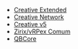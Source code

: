 - [Creative Extended](https://cms.heyyczer.com/assets/bfb5a502-9209-4273-ac5d-97d985600b0b)
- [Creative Network](https://cms.heyyczer.com/assets/ed70ed99-1c56-4b8c-a7fb-6a17a8d6aeeb)
- [Creative v5](https://cms.heyyczer.com/assets/6b4dbbce-633d-41eb-815a-52a4fb359841)
- [Zirix/vRPex Comum](https://cms.heyyczer.com/assets/c6742fdd-fa0d-454d-85cc-67587088a3c5)
- [QBCore](https://cms.heyyczer.com/assets/e2012cbf-2170-4517-bb79-5b13392a82ea)
